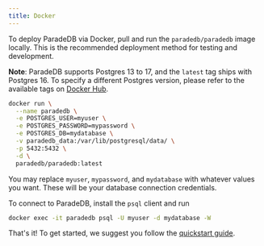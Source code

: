 ```yaml
---
title: Docker
---
```


To deploy ParadeDB via Docker, pull and run the `paradedb/paradedb` image locally. This is the recommended deployment method for testing and development.

**Note**: ParadeDB supports Postgres 13 to 17, and the `latest` tag ships with Postgres 16. To specify a different Postgres version, please refer to the available tags on [Docker Hub](https://hub.docker.com/r/paradedb/paradedb).

```bash
docker run \
  --name paradedb \
  -e POSTGRES_USER=myuser \
  -e POSTGRES_PASSWORD=mypassword \
  -e POSTGRES_DB=mydatabase \
  -v paradedb_data:/var/lib/postgresql/data/ \
  -p 5432:5432 \
  -d \
  paradedb/paradedb:latest
```

You may replace `myuser`, `mypassword`, and `mydatabase` with whatever values you want. These will be your database
connection credentials.

To connect to ParadeDB, install the `psql` client and run

```bash
docker exec -it paradedb psql -U myuser -d mydatabase -W
```

That's it! To get started, we suggest you follow the [quickstart guide](/documentation/getting-started/quickstart).
